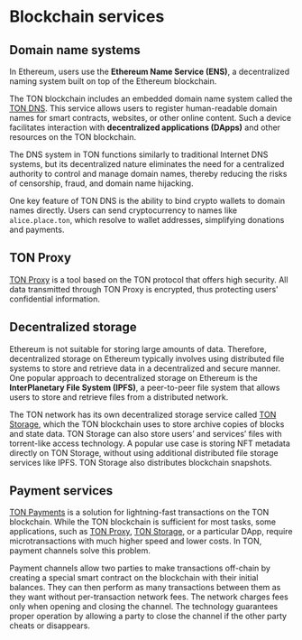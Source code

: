 
# Blockchain services

## Domain name systems

In Ethereum, users use the **Ethereum Name Service (ENS)**, a decentralized naming system built on top of the Ethereum blockchain.

The TON blockchain includes an embedded domain name system called the [TON DNS](/v3/guidelines/web3/ton-dns/dns). This service allows users to register human-readable domain names for smart contracts, websites, or other online content. Such a device facilitates interaction with **decentralized applications (DApps)** and other resources on the TON blockchain.

The DNS system in TON functions similarly to traditional Internet DNS systems, but its decentralized nature eliminates the need for a centralized authority to control and manage domain names, thereby reducing the risks of censorship, fraud, and domain name hijacking.

One key feature of TON DNS is the ability to bind crypto wallets to domain names directly. Users can send cryptocurrency to names like `alice.place.ton`, which resolve to wallet addresses, simplifying donations and payments.

## TON Proxy

[TON Proxy](/v3/guidelines/web3/ton-proxy-sites/connect-with-ton-proxy) is a tool based on the TON protocol that offers high security. All data transmitted through TON Proxy is encrypted, thus protecting users' confidential information.

## Decentralized storage

Ethereum is not suitable for storing large amounts of data. Therefore, decentralized storage on Ethereum typically involves using distributed file systems to store and retrieve data in a decentralized and secure manner. One popular approach to decentralized storage on Ethereum is the **InterPlanetary File System (IPFS)**, a peer-to-peer file system that allows users to store and retrieve files from a distributed network.

The TON network has its own decentralized storage service called [TON Storage](/v3/guidelines/web3/ton-storage/storage-daemon), which the TON blockchain uses to store archive copies of blocks and state data. TON Storage can also store users’ and services’ files with torrent-like access technology. A popular use case is storing NFT metadata directly on TON Storage, without using additional distributed file storage services like IPFS. TON Storage also distributes blockchain snapshots.

## Payment services

[TON Payments](/v3/documentation/dapps/defi/ton-payments) is a solution for lightning-fast transactions on the TON blockchain. While the TON blockchain is sufficient for most tasks, some applications, such as [TON Proxy](/v3/guidelines/web3/ton-proxy-sites/connect-with-ton-proxy), [TON Storage](/v3/guidelines/web3/ton-storage/storage-daemon), or a particular DApp, require microtransactions with much higher speed and lower costs. In TON, payment channels solve this problem.

Payment channels allow two parties to make transactions off-chain by creating a special smart contract on the blockchain with their initial balances. They can then perform as many transactions between them as they want without per-transaction network fees. The network charges fees only when opening and closing the channel. The technology guarantees proper operation by allowing a party to close the channel if the other party cheats or disappears.


<Feedback />
